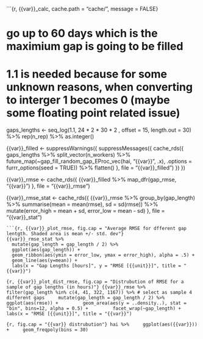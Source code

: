 ```{r, {{var}}_calc, cache.path = "cache/", message = FALSE}

# go up to 60 days which is the maximium gap is going to be filled
# 1.1 is needed because for some unknown reasons, when converting to interger 1 becomes 0 (maybe some floating point related issue)
gaps_lengths <-  seq_log(1.1, 24 * 2 * 30 * 2 , offset = 15, length.out = 30) %>%
        rep(n_rep) %>%
        as.integer()

{{var}}_filled <-
suppressWarnings({
    suppressMessages({
        cache_rds({
          gaps_lengths %>%
            split_vector(n_workers) %>%
            future_map(~gap_fill_random_gap_EProc_vec(hai, "{{var}}", .x), .options = furrr_options(seed = TRUE)) %>%
            flatten()
         }, file = "{{var}}_filled")
     })
 })

{{var}}_rmse <- cache_rds({
  {{var}}_filled %>%
    map_dfr(gap_rmse, "{{var}}")
}, file = "{{var}}_rmse")

{{var}}_rmse_stat <- cache_rds({
    {{var}}_rmse %>%
      group_by(gap_length) %>%
      summarise(mean = mean(rmse), sd = sd(rmse)) %>%
        mutate(error_high = mean + sd, error_low = mean - sd)
}, file = "{{var}}_stat")
```
```{r, {{var}}_plot_rmse, fig.cap = "Average RMSE for dfferent gap lentgth. Shaded area is mean +/- std. dev"}
{{var}}_rmse_stat %>%
  mutate(gap_length = gap_length / 2) %>%
  ggplot(aes(gap_length)) +
  geom_ribbon(aes(ymin = error_low, ymax = error_high), alpha = .5) +
  geom_line(aes(y=mean)) +
  labs(x = "Gap Lengths [hours]", y = "RMSE [{{unit}}]", title = "{{var}}")
```
```{r, {{var}}_plot_dist_rmse, fig.cap = "Distrubution of RMSE for a sample of gap lengths (in hours)"}
{{var}}_rmse %>%
    filter(gap_length %in% c(4, 41, 322, 1167)) %>% # select as sample 4 different gaps
    mutate(gap_length = gap_length / 2) %>%
    ggplot(aes(rmse)) +
        geom_area(aes(y = ..density..), stat = "bin", bins=12, alpha = 0.5) +
        facet_wrap(~gap_length) +
        labs(x = "RMSE [{{unit}}]", title = "{{var}}")
```

```{r, fig.cap = "{{var}} distrubution"}
hai %>%
    ggplot(aes({{var}})) +
    geom_freqpoly(bins = 30)
```
